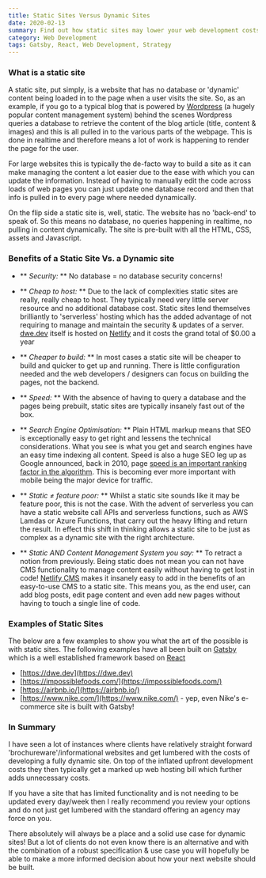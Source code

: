 ```yaml
---
title: Static Sites Versus Dynamic Sites
date: 2020-02-13
summary: Find out how static sites may lower your web development costs versus dynamic sites
category: Web Development
tags: Gatsby, React, Web Development, Strategy
---
```


### What is a static site

A static site, put simply, is a website that has no database or 'dynamic' content being loaded in to the page when a user visits the site. So, as an example, if you go to a typical blog that is powered by [Wordpress](https://wordpress.org/) (a hugely popular content management system) behind the scenes Wordpress queries a database to retrieve the content of the blog article (title, content & images) and this is all pulled in to the various parts of the webpage. This is done in realtime and therefore means a lot of work is happening to render the page for the user.

For large websites this is typically the de-facto way to build a site as it can make managing the content a lot easier due to the ease with which you can update the information. Instead of having to manually edit the code across loads of web pages you can just update one database record and then that info is pulled in to every page where needed dynamically.

On the flip side a static site is, well, static. The website has no 'back-end' to speak of. So this means no database, no queries happening in realtime, no pulling in content dynamically. The site is pre-built with all the HTML, CSS, assets and Javascript.

### Benefits of a Static Site Vs. a Dynamic site

- ** _Security:_ ** No database = no database security concerns!

- ** _Cheap to host:_ ** Due to the lack of complexities static sites are really, really cheap to host. They typically need very little server resource and no additional database cost. Static sites lend themselves brilliantly to 'serverless' hosting which has the added advantage of not requiring to manage and maintain the security & updates of a server. [dwe.dev](http://dwe.dev) itself is hosted on [Netlify](https://www.netlify.com/) and it costs the grand total of \$0.00 a year

- ** _Cheaper to build:_ ** In most cases a static site will be cheaper to build and quicker to get up and running. There is little configuration needed and the web developers / designers can focus on building the pages, not the backend.

- ** _Speed:_ ** With the absence of having to query a database and the pages being prebuilt, static sites are typically insanely fast out of the box.

- ** _Search Engine Optimisation:_ ** Plain HTML markup means that SEO is exceptionally easy to get right and lessens the technical considerations. What you see is what you get and search engines have an easy time indexing all content. Speed is also a huge SEO leg up as Google announced, back in 2010, page [speed is an important ranking factor in the algorithm](https://developers.google.com/web/updates/2018/07/search-ads-speed). This is becoming ever more important with mobile being the major device for traffic.

- ** _Static ≠ feature poor:_ ** Whilst a static site sounds like it may be feature poor, this is not the case. With the advent of serverless you can have a static website call APIs and serverless functions, such as AWS Lamdas or Azure Functions, that carry out the heavy lifting and return the result. In effect this shift in thinking allows a static site to be just as complex as a dynamic site with the right architecture.

- ** _Static AND Content Management System you say:_ ** To retract a notion from previously. Being static does not mean you can not have CMS functionality to manage content easily without having to get lost in code! [Netlify CMS](https://www.netlifycms.org/) makes it insanely easy to add in the benefits of an easy-to-use CMS to a static site. This means you, as the end user, can add blog posts, edit page content and even add new pages without having to touch a single line of code.

### Examples of Static Sites

The below are a few examples to show you what the art of the possible is with static sites. The following examples have all been built on [Gatsby](https://www.gatsbyjs.org/) which is a well established framework based on [React](https://reactjs.org/)

- [https://dwe.dev](https://dwe.dev)
- [https://impossiblefoods.com/](https://impossiblefoods.com/)
- [https://airbnb.io/](https://airbnb.io/)
- [https://www.nike.com/](https://www.nike.com/) - yep, even Nike's e-commerce site is built with Gatsby!

### In Summary

I have seen a lot of instances where clients have relatively straight forward 'brochureware'/informational websites and get lumbered with the costs of developing a fully dynamic site. On top of the inflated upfront development costs they then typically get a marked up web hosting bill which further adds unnecessary costs.

If you have a site that has limited functionality and is not needing to be updated every day/week then I really recommend you review your options and do not just get lumbered with the standard offering an agency may force on you.

There absolutely will always be a place and a solid use case for dynamic sites! But a lot of clients do not even know there is an alternative and with the combination of a robust specification & use case you will hopefully be able to make a more informed decision about how your next website should be built.
